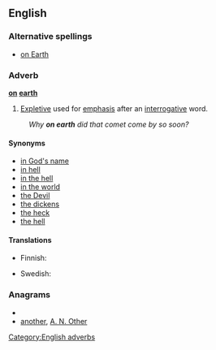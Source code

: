 ==English==
===Alternative spellings===
* [[on Earth]]

===Adverb===
'''[[on]] [[earth]]'''

# [[Expletive]] used for [[emphasis]] after an [[interrogative]] word.
:''Why '''on earth''' did that comet come by so soon?''

====Synonyms====
* [[in God's name]]
* [[in hell]]
* [[in the hell]]
* [[in the world]]
* [[the Devil]]
* [[the dickens]]
* [[the heck]]
* [[the hell]]

====Translations====
{{trans-top|expletive giving emphasis after interrogative word}}
* Finnish: {{t+|fi|ihme|ihmettä}}
{{trans-mid}}
* Swedish: {{t|sv|i hela världen}}
{{trans-bottom}}

===Anagrams===
* {{alphagram|aehnort}}
* [[another#English|another]], [[A. N. Other#English|A. N. Other]]

[[Category:English adverbs]]